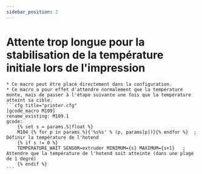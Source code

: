 ```yaml
---
sidebar_position: 2
---
```


# Attente trop longue pour la stabilisation de la température initiale lors de l'impression

    * Ce macro peut être placé directement dans la configuration.
    * Ce macro a pour effet d'attendre normalement que la température monte, mais de passer à l'étape suivante une fois que la température atteint sa cible.
    ```cfg title="printer.cfg"
    [gcode_macro M109]
    rename_existing: M109.1
    gcode:
        {% set s = params.S|float %}
        M104 {% for p in params %}{'%s%s' % (p, params[p])}{% endfor %}  ; Définir la température de l'hotend
        {% if s != 0 %}
        TEMPERATURE_WAIT SENSOR=extruder MINIMUM={s} MAXIMUM={s+1}   ; Attendre que la température de l'hotend soit atteinte (dans une plage de 1 degré)
        {% endif %}	
    ```

